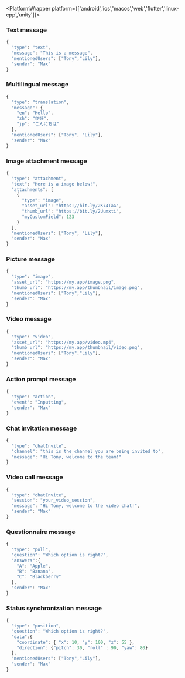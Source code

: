 <PlatformWrapper platform={['android','ios','macos','web','flutter','linux-cpp','unity']}>

### Text message

```js
{
  "type": "text",
  "message": "This is a message",
  "mentionedUsers": ["Tony","Lily"],
  "sender": "Max"
}
```

### Multilingual message

```js
{
  "type": "translation",
  "message": {
    "en": "Hello",    
    "zh": "你好",
    "jp": "こんにちは"
  },
  "mentionedUsers": ["Tony", "Lily"],
  "sender": "Max"
}
```

### Image attachment message

```js
{
  "type": "attachment",
  "text": "Here is a image below!",
  "attachments": [
    {
      "type": "image",
      "asset_url": "https://bit.ly/2K74TaG",
      "thumb_url": "https://bit.ly/2Uumxti",
      "myCustomField": 123
    }
  ],
  "mentionedUsers": ["Tony", "Lily"],
  "sender": "Max"
}
```

### Picture message

```js
{
  "type": "image",
  "asset_url": "https://my.app/image.png",
  "thumb_url": "https://my.app/thumbnail/image.png",
  "mentionedUsers": ["Tony","Lily"],
  "sender": "Max"
}
```

### Video message

```js
{
  "type": "video",
  "asset_url": "https://my.app/video.mp4",
  "thumb_url": "https://my.app/thumbnail/video.png",
  "mentionedUsers": ["Tony","Lily"],
  "sender": "Max"
}
```

### Action prompt message

```js
{
  "type": "action",
  "event": "Inputting",
  "sender": "Max"
}
```

### Chat invitation message

```js
{
  "type": "chatInvite",
  "channel": "this is the channel you are being invited to",
  "message": "Hi Tony, welcome to the team!"
}
```

### Video call message

```js
{
  "type": "chatInvite",
  "session": "your_video_session",
  "message": "Hi Tony, welcome to the video chat!",
  "sender": "Max"
}
```

### Questionnaire message

```js
{
  "type": "poll",
  "question": "Which option is right?",
  "answers":{
    "A": "Apple",
    "B": "Banana",
    "C": "Blackberry"
  },
  "sender": "Max"
}
```

### Status synchronization message

```js
{
  "type": "position",
  "question": "Which option is right?",
  "data":{
    "coordinate": { "x": 10, "y": 100, "z": 55 },
    "direction": {"pitch": 30, "roll" : 90, "yaw": 80}
  },
  "mentionedUsers": ["Tony","Lily"],
  "sender": "Max"
}
```

</PlatformWrapper>